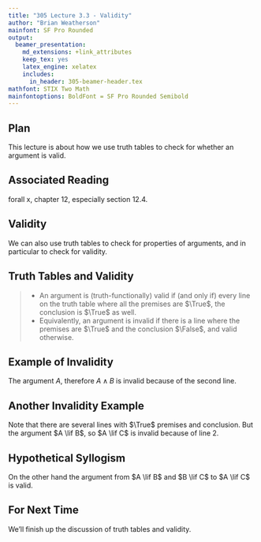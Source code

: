 ```yaml
---
title: "305 Lecture 3.3 - Validity"
author: "Brian Weatherson"
mainfont: SF Pro Rounded
output:
  beamer_presentation:
    md_extensions: +link_attributes
    keep_tex: yes
    latex_engine: xelatex
    includes:
      in_header: 305-beamer-header.tex
mathfont: STIX Two Math
mainfontoptions: BoldFont = SF Pro Rounded Semibold
---
```


## Plan

This lecture is about how we use truth tables to check for whether an argument is valid.

## Associated Reading

forall x, chapter 12, especially section 12.4.

## Validity

We can also use truth tables to check for properties of arguments, and in particular to check for validity.

## Truth Tables and Validity

> - An argument is (truth-functionally) valid if (and only if) every line on the truth table where all the premises are $\True$, the conclusion is $\True$ as well.
- Equivalently, an argument is invalid if there is a line where the premises are $\True$ and the conclusion $\False$, and valid otherwise.

## Example of Invalidity

The argument $A$, therefore $A \wedge B$ is invalid because of the second line.

\begin{center}

\begin{tabular}{@{ }c@{ }@{ }c | c | c@{ }@{ }c@{ }@{ }c@{ }@{ }c@{ }@{ }c}
A & B & A &  & A & $\wedge$ & B & \\
\hline 
$\True$ & $\True$ & \textcolor{red}{$\True$} &  & $\True$ & \textcolor{red}{$\True$} & $\True$ & \\
$\True$ & $\False$ & \textcolor{red}{$\True$} &  & $\True$ & \textcolor{red}{$\False$} & $\False$ & \\
$\False$ & $\True$ & \textcolor{red}{$\False$} &  & $\False$ & \textcolor{red}{$\False$} & $\True$ & \\
$\False$ & $\False$ & \textcolor{red}{$\False$} &  & $\False$ & \textcolor{red}{$\False$} & $\False$ & \\
\end{tabular}
\end{center}

## Another Invalidity Example

Note that there are several lines with $\True$ premises and conclusion. But the argument $A \lif B$, so $A \lif C$ is invalid because of line 2.

\begin{center}

\begin{tabular}{@{ }c@{ }@{ }c@{ }@{ }c | c@{ }@{ }c@{ }@{ }c@{ }@{ }c@{ }@{ }c | c@{ }@{ }c@{ }@{ }c@{ }@{ }c@{ }@{ }c}
A & B & C &  & A & $\rightarrow$ & B &  &  & A & $\rightarrow$ & C & \\
\hline 
$\True$ & $\True$ & $\True$ &  & $\True$ & \textcolor{red}{$\True$} & $\True$ &  &  & $\True$ & \textcolor{red}{$\True$} & $\True$ & \\
$\True$ & $\True$ & $\False$ &  & $\True$ & \textcolor{red}{$\True$} & $\True$ &  &  & $\True$ & \textcolor{red}{$\False$} & $\False$ & \\
$\True$ & $\False$ & $\True$ &  & $\True$ & \textcolor{red}{$\False$} & $\False$ &  &  & $\True$ & \textcolor{red}{$\True$} & $\True$ & \\
$\True$ & $\False$ & $\False$ &  & $\True$ & \textcolor{red}{$\False$} & $\False$ &  &  & $\True$ & \textcolor{red}{$\False$} & $\False$ & \\
$\False$ & $\True$ & $\True$ &  & $\False$ & \textcolor{red}{$\True$} & $\True$ &  &  & $\False$ & \textcolor{red}{$\True$} & $\True$ & \\
$\False$ & $\True$ & $\False$ &  & $\False$ & \textcolor{red}{$\True$} & $\True$ &  &  & $\False$ & \textcolor{red}{$\True$} & $\False$ & \\
$\False$ & $\False$ & $\True$ &  & $\False$ & \textcolor{red}{$\True$} & $\False$ &  &  & $\False$ & \textcolor{red}{$\True$} & $\True$ & \\
$\False$ & $\False$ & $\False$ &  & $\False$ & \textcolor{red}{$\True$} & $\False$ &  &  & $\False$ & \textcolor{red}{$\True$} & $\False$ & \\
\end{tabular}
\end{center}

## Hypothetical Syllogism

On the other hand the argument from $A \lif B$ and $B \lif C$ to $A \lif C$ is valid.

\begin{center}

\begin{tabular}{@{ }c@{ }@{ }c@{ }@{ }c | c@{ }@{ }c@{ }@{ }c@{ }@{ }c@{ }@{ }c | c@{ }@{ }c@{ }@{ }c@{ }@{ }c@{ }@{ }c | c@{ }@{ }c@{ }@{ }c@{ }@{ }c@{ }@{ }c}
A & B & C &  & A & $\rightarrow$ & B &  &  & B & $\rightarrow$ & C &  &  & A & $\rightarrow$ & C & \\
\hline 
$\True$ & $\True$ & $\True$ &  & $\True$ & \textcolor{red}{$\True$} & $\True$ &  &  & $\True$ & \textcolor{red}{$\True$} & $\True$ &  &  & $\True$ & \textcolor{red}{$\True$} & $\True$ & \\
$\True$ & $\True$ & $\False$ &  & $\True$ & \textcolor{red}{$\True$} & $\True$ &  &  & $\True$ & \textcolor{red}{$\False$} & $\False$ &  &  & $\True$ & \textcolor{red}{$\False$} & $\False$ & \\
$\True$ & $\False$ & $\True$ &  & $\True$ & \textcolor{red}{$\False$} & $\False$ &  &  & $\False$ & \textcolor{red}{$\True$} & $\True$ &  &  & $\True$ & \textcolor{red}{$\True$} & $\True$ & \\
$\True$ & $\False$ & $\False$ &  & $\True$ & \textcolor{red}{$\False$} & $\False$ &  &  & $\False$ & \textcolor{red}{$\True$} & $\False$ &  &  & $\True$ & \textcolor{red}{$\False$} & $\False$ & \\
$\False$ & $\True$ & $\True$ &  & $\False$ & \textcolor{red}{$\True$} & $\True$ &  &  & $\True$ & \textcolor{red}{$\True$} & $\True$ &  &  & $\False$ & \textcolor{red}{$\True$} & $\True$ & \\
$\False$ & $\True$ & $\False$ &  & $\False$ & \textcolor{red}{$\True$} & $\True$ &  &  & $\True$ & \textcolor{red}{$\False$} & $\False$ &  &  & $\False$ & \textcolor{red}{$\True$} & $\False$ & \\
$\False$ & $\False$ & $\True$ &  & $\False$ & \textcolor{red}{$\True$} & $\False$ &  &  & $\False$ & \textcolor{red}{$\True$} & $\True$ &  &  & $\False$ & \textcolor{red}{$\True$} & $\True$ & \\
$\False$ & $\False$ & $\False$ &  & $\False$ & \textcolor{red}{$\True$} & $\False$ &  &  & $\False$ & \textcolor{red}{$\True$} & $\False$ &  &  & $\False$ & \textcolor{red}{$\True$} & $\False$ & \\
\end{tabular}
\end{center}

## For Next Time

We'll finish up the discussion of truth tables and validity.